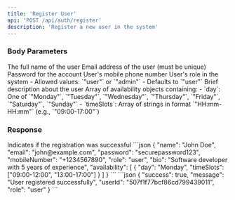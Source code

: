 ```yaml
---
title: 'Register User'
api: 'POST /api/auth/register'
description: 'Register a new user in the system'
---
```


### Body Parameters

<ParamField body="name" type="string" required>
  The full name of the user
</ParamField>

<ParamField body="email" type="string" required>
  Email address of the user (must be unique)
</ParamField>

<ParamField body="password" type="string" required>
  Password for the account
</ParamField>

<ParamField body="mobileNumber" type="string">
  User's mobile phone number
</ParamField>

<ParamField body="role" type="enum">
  User's role in the system
  - Allowed values: `"user"` or `"admin"`
  - Defaults to `"user"`
</ParamField>

<ParamField body="bio" type="string">
  Brief description about the user
</ParamField>

<ParamField body="availability" type="array">
  Array of availability objects containing:
  - `day`: One of `"Monday"`, `"Tuesday"`, `"Wednesday"`, `"Thursday"`, `"Friday"`, `"Saturday"`, `"Sunday"`
  - `timeSlots`: Array of strings in format `"HH:mm-HH:mm"` (e.g., `"09:00-17:00"`)
</ParamField>

### Response

<ResponseField name="success" type="boolean">
  Indicates if the registration was successful
</ResponseField>

<RequestExample>
```json
{
  "name": "John Doe",
  "email": "john@example.com",
  "password": "securepassword123",
  "mobileNumber": "+1234567890",
  "role": "user",
  "bio": "Software developer with 5 years of experience",
  "availability": [
    {
      "day": "Monday",
      "timeSlots": ["09:00-12:00", "13:00-17:00"]
    }
  ]
}
```
</RequestExample>

<ResponseExample>
```json
{
  "success": true,
  "message": "User registered successfully",
  "userId": "507f1f77bcf86cd799439011",
  "role": "user"
}
```
</ResponseExample>
